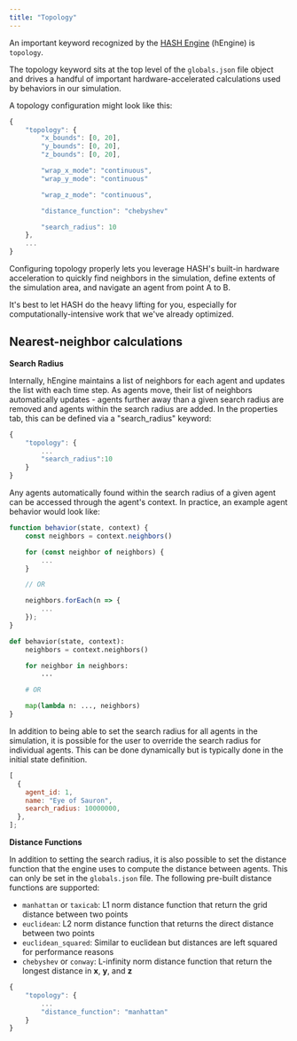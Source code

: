 ```yaml
---
title: "Topology"
---
```


An important keyword recognized by the [HASH Engine](https://hash.ai/platform/engine) (hEngine) is `topology`.

The topology keyword sits at the top level of the `globals.json` file object and drives a handful of important hardware-accelerated calculations used by behaviors in our simulation.

A topology configuration might look like this:

```javascript
{
    "topology": {
        "x_bounds": [0, 20],
        "y_bounds": [0, 20],
        "z_bounds": [0, 20],

        "wrap_x_mode": "continuous",
        "wrap_y_mode": "continuous"

        "wrap_z_mode": "continuous",

        "distance_function": "chebyshev"

        "search_radius": 10
    },
    ...
}
```

Configuring topology properly lets you leverage HASH's built-in hardware acceleration to quickly find neighbors in the simulation, define extents of the simulation area, and navigate an agent from point A to B.

<Hint style="success">
  It's best to let HASH do the heavy lifting for you, especially for
  computationally-intensive work that we've already optimized.
</Hint>

## Nearest-neighbor calculations

**Search Radius**

Internally, hEngine maintains a list of neighbors for each agent and updates the list with each time step. As agents move, their list of neighbors automatically updates - agents further away than a given search radius are removed and agents within the search radius are added. In the properties tab, this can be defined via a "search_radius" keyword:

```javascript
{
    "topology": {
        ...
        "search_radius":10
    }
}
```

Any agents automatically found within the search radius of a given agent can be accessed through the agent's context. In practice, an example agent behavior would look like:

<Tabs>
<Tab title="JavaScript" >

```javascript
function behavior(state, context) {
    const neighbors = context.neighbors()

    for (const neighbor of neighbors) {
        ...
    }

    // OR

    neighbors.forEach(n => {
        ...
    });
}
```

</Tab>

<Tab title="Python" >

```python
def behavior(state, context):
    neighbors = context.neighbors()

    for neighbor in neighbors:
        ...

    # OR

    map(lambda n: ..., neighbors)
}
```

</Tab>
</Tabs>

In addition to being able to set the search radius for all agents in the simulation, it is possible for the user to override the search radius for individual agents. This can be done dynamically but is typically done in the initial state definition.

```javascript
[
  {
    agent_id: 1,
    name: "Eye of Sauron",
    search_radius: 10000000,
  },
];
```

**Distance Functions**

In addition to setting the search radius, it is also possible to set the distance function that the engine uses to compute the distance between agents. This can only be set in the `globals.json` file. The following pre-built distance functions are supported:

- `manhattan` or `taxicab`: L1 norm distance function that return the grid distance between two points
- `euclidean`: L2 norm distance function that returns the direct distance between two points
- `euclidean_squared`: Similar to euclidean but distances are left squared for performance reasons
- `chebyshev` or `conway`: L-infinity norm distance function that return the longest distance in **x**, **y**, and **z**

```javascript
{
    "topology": {
        ...
        "distance_function": "manhattan"
    }
}
```
